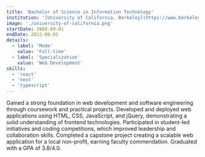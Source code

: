 ```yaml
---
title: 'Bachelor of Science in Information Technology'
institution: '[University of California, Berkeley](https://www.berkeley.edu/)'
image: './university-of-california.png'
startDate: 2008-09-01
endDate: 2012-06-01
details:
  - label: 'Mode'
    value: 'Full-time'
  - label: 'Specialization'
    value: 'Web Development'
skills:
  - 'react'
  - 'next'
  - 'typescript'
---
```


Gained a strong foundation in web development and software engineering through coursework and practical projects. Developed and deployed web applications using HTML, CSS, JavaScript, and jQuery, demonstrating a solid understanding of frontend technologies. Participated in student-led initiatives and coding competitions, which improved leadership and collaboration skills. Completed a capstone project creating a scalable web application for a local non-profit, earning faculty commendation. Graduated with a GPA of 3.8/4.0.
